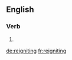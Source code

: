 ==English==

===Verb===
{{head|en|present participle}}

# {{present participle of|reignite|lang=en|nocat=1}}

[[de:reigniting]]
[[fr:reigniting]]